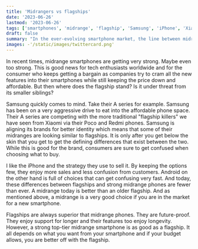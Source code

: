 ```yaml
---
title: 'Midrangers vs flagships'
date: '2023-06-26'
lastmod: '2023-06-26'
tags: ['smartphones', 'midrange', 'flagship', 'Samsung', 'iPhone', 'Xiaomi', 'Poco', 'Redmi', 'tech review']
draft: false
summary: "In the ever-evolving smartphone market, the line between midrange phones and flagships is becoming increasingly blurred. This article explores the rise of powerful midrange smartphones and their impact on the flagship market, with a focus on brands like Samsung, iPhone, Xiaomi, Poco, and Redmi."
images: -'/static/images/twittercard.png' 
---
```


In recent times, midrange smartphones are getting very strong. Maybe even too strong. This is good news for tech enthusiasts worldwide and for the consumer who keeps getting a bargain as companies try to cram all the new features into their smartphones while still keeping the price down and affordable. But then where does the flagship stand? Is it under threat from its smaller siblings?

Samsung quickly comes to mind. Take their A series for example. Samsung has been on a very aggressive drive to eat into the affordable phone space. Their A series are competing with the more traditional "flagship killers" we have seen from Xiaomi via their Poco and Redmi phones. Samsung is aligning its brands for better identity which means that some of their midranges are looking similar to flagships. It is only after you get below the skin that you get to get the defining differences that exist between the two. While this is good for the brand, consumers are sure to get confused when choosing what to buy.

I like the iPhone and the strategy they use to sell it. By keeping the options few, they enjoy more sales and less confusion from customers. Android on the other hand is full of choices that can get confusing very fast. And today, these differences between flagships and strong midrange phones are fewer than ever. A midrange today is better than an older flagship. And as mentioned above, a midrange is a very good choice if you are in the market for a new smartphone.

Flagships are always superior that midrange phones. They are future-proof. They enjoy support for longer and their features too enjoy longevity. However, a strong top-tier midrange smartphone is as good as a flagship. It all depends on what you want from your smartphone and if your budget allows, you are better off with the flagship.
